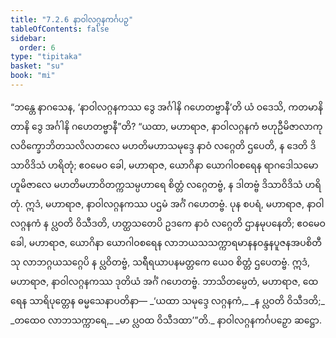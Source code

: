 ```yaml
---
title: "7.2.6 နာဝါလဂ္ဂနကင်္ဂပဉှ"
tableOfContents: false
sidebar:
  order: 6
type: "tipitaka"
basket: "su"
book: "mi"
---
```



<DynamicBreadcrumb />

<Division number="240" book="mi" e="ch" v="28">

<Paragraph number="1730" book="mi">
“ဘန္တေ နာဂသေန, ‘နာဝါလဂ္ဂနကဿ ဒွေ အင်္ဂါနိ ဂဟေတဗ္ဗာနီ’တိ ယံ ဝဒေသိ, ကတမာနိ တာနိ ဒွေ အင်္ဂါနိ ဂဟေတဗ္ဗာနီ”တိ? “ယထာ, မဟာရာဇ, နာဝါလဂ္ဂနကံ ဗဟုဦမိဇာလာကုလဝိက္ခောဘိတသလိလတလေ မဟတိမဟာသမုဒ္ဒေ နာဝံ လဂ္ဂေတိ ဌပေတိ, န ဒေတိ ဒိသာဝိဒိသံ ဟရိတုံ; ဧဝမေဝ ခေါ, မဟာရာဇ, ယောဂိနာ ယောဂါဝစရေန ရာဂဒေါသမောဟူမိဇာလေ မဟတိမဟာဝိတက္ကသမ္ပဟာရေ စိတ္တံ လဂ္ဂေတဗ္ဗံ, န ဒါတဗ္ဗံ ဒိသာဝိဒိသံ ဟရိတုံ. ဣဒံ, မဟာရာဇ, နာဝါလဂ္ဂနကဿ ပဌမံ အင်္ဂံ ဂဟေတဗ္ဗံ.
</Paragraph>

<Paragraph number="1731" book="mi">
ပုန စပရံ, မဟာရာဇ, နာဝါလဂ္ဂနကံ န ပ္လဝတိ ဝိသီဒတိ, ဟတ္ထသတေပိ ဥဒကေ နာဝံ လဂ္ဂေတိ ဌာနမုပနေတိ; ဧဝမေဝ ခေါ, မဟာရာဇ, ယောဂိနာ ယောဂါဝစရေန လာဘယသသက္ကာရမာနနဝန္ဒနပူဇနအပစိတီသု လာဘဂ္ဂယသဂ္ဂေပိ န ပ္လဝိတဗ္ဗံ, သရီရယာပနမတ္တကေ ယေဝ စိတ္တံ ဌပေတဗ္ဗံ. ဣဒံ, မဟာရာဇ, နာဝါလဂ္ဂနကဿ ဒုတိယံ အင်္ဂံ ဂဟေတဗ္ဗံ. ဘာသိတမ္ပေတံ, မဟာရာဇ, ထေရေန သာရိပုတ္တေန ဓမ္မသေနာပတိနာ—
</Paragraph>

<Paragraph number="1732" type="verses" book="mi">
_‘ယထာ သမုဒ္ဒေ လဂ္ဂနကံ,_  
_န ပ္လဝတိ ဝိသီဒတိ;_  
_တထေဝ လာဘသက္ကာရေ,_  
_မာ ပ္လဝထ ဝိသီဒထာ’”တိ._  


</Paragraph>
</Division>

<Paragraph number="1733" type="center" book="mi">
နာဝါလဂ္ဂနကင်္ဂပဉှော ဆဋ္ဌော.
</Paragraph>
